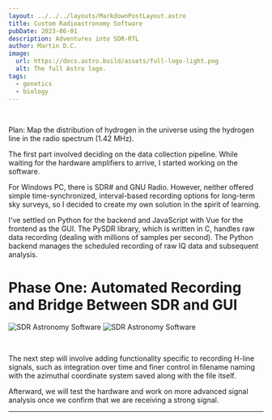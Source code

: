 ```yaml
---
layout: ../../../layouts/MarkdownPostLayout.astro
title: Custom Radioastronomy Software
pubDate: 2023-06-01
description: Adventures into SDR-RTL 
author: Martin D.C.
image:
  url: https://docs.astro.build/assets/full-logo-light.png
  alt: The full Astro logo.
tags:
  - genetics
  - biology
---
```


<br />

Plan: Map the distribution of hydrogen in the universe using the hydrogen line in the radio spectrum (1.42 MHz).
<br/>

The first part involved deciding on the data collection pipeline. While waiting for the hardware amplifiers to arrive, I started working on the software.
<br/>

For Windows PC, there is SDR# and GNU Radio. However, neither offered simple time-synchronized, interval-based recording options for long-term sky surveys, so I decided to create my own solution in the spirit of learning.
<br/>

I've settled on Python for the backend and JavaScript with Vue for the frontend as the GUI. The PySDR library, which is written in C, handles raw data recording (dealing with millions of samples per second).
The Python backend manages the scheduled recording of raw IQ data and subsequent analysis.
<br/>

# Phase One: Automated Recording and Bridge Between SDR and GUI

![SDR Astronomy Software](rda1.jpg)
![SDR Astronomy Software](rda2.jpg)

<br/>

The next step will involve adding functionality specific to recording H-line signals, such as integration over time and finer control in filename naming with the azimuthal coordinate system saved along with the file itself.
<br/>

Afterward, we will test the hardware and work on more advanced signal analysis once we confirm that we are receiving a strong signal.

---


